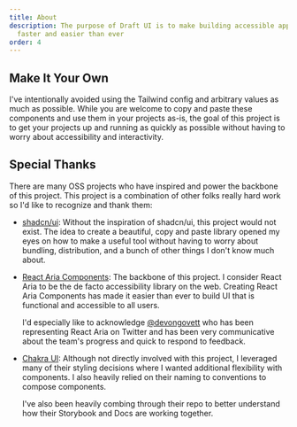 ```yaml
---
title: About
description: The purpose of Draft UI is to make building accessible applications
  faster and easier than ever
order: 4
---
```


## Make It Your Own

I've intentionally avoided using the Tailwind config and
arbitrary values as much as possible. While you are welcome to copy
and paste these components and use them in your projects as-is, the
goal of this project is to get your projects up and running as quickly
as possible without having to worry about accessibility and
interactivity.

## Special Thanks

There are many OSS projects who have inspired and power the backbone
of this project. This project is a combination of other folks really
hard work so I'd like to recognize and thank them:

- [shadcn/ui](https://ui.shadcn.com): Without the inspiration of shadcn/ui, this project would not
  exist. The idea to create a beautiful, copy and paste library
  opened my eyes on how to make a useful tool without having to
  worry about bundling, distribution, and a bunch of other things I
  don't know much about.

- [React Aria Components](https://react-spectrum.adobe.com/react-aria/react-aria-components.html): The backbone of this project. I consider React Aria to be the de
  facto accessibility library on the web. Creating React Aria
  Components has made it easier than ever to build UI that is
  functional and accessible to all users.

  I'd especially like to acknowledge [@devongovett](https://twitter.com/devongovett)
  who has been representing React Aria on Twitter and has been very
  communicative about the team's progress and quick to respond
  to feedback.

- [Chakra UI](): Although not directly involved with this project, I leveraged
  many of their styling decisions where I wanted additional
  flexibility with components. I also heavily relied on their naming
  to conventions to compose components.

  I've also been heavily combing through their repo to better
  understand how their Storybook and Docs are working together.

